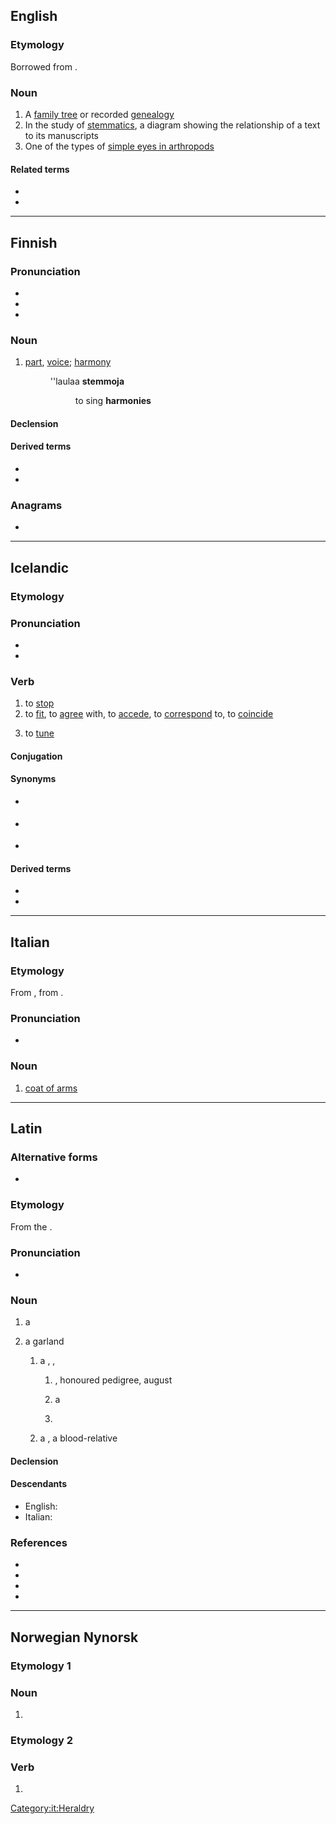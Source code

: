 ==English==
{{wikipedia}}

===Etymology===
Borrowed from {{bor|en|grc|στέμμα}}.

===Noun===
{{en-noun|stemmata|s}}

# A [[family tree]] or recorded [[genealogy]]
# In the study of [[w:Textual criticism#Stemmatics|stemmatics]], a diagram showing the relationship of a text to its manuscripts
# One of the types of [[w:simple eyes in arthropods#Stemmata|simple eyes in arthropods]]

====Related terms====
* ''{{l|en|stemma codicum}}''
* {{l|en|stemmatics}}

----

==Finnish==

===Pronunciation===
* {{fi-IPA}}
* {{hyphenation|stem|ma|lang=fi}}
* {{rhymes|emːɑ|lang=fi}}

===Noun===
{{wikipedia|lang=fi}}
{{fi-noun}}

# {{lb|fi|music}} [[part]], [[voice]]; [[harmony]] {{gloss|melody played or sung by a particular instrument, voice, or group of instruments or voices, within a polyphonic piece}}
#: ''laulaa '''stemmoja'''
#:: to sing '''harmonies'''

====Declension====
{{fi-decl-kala|stemm|||a}}

====Derived terms====
* {{l|fi|stemmaharjoitus}}
* {{l|fi|stemmalaulu}}

===Anagrams===
* {{anagrams|fi|sammet}}

----

==Icelandic==

===Etymology===
{{rfe|lang=is}}

===Pronunciation===
* {{IPA|/ˈstɛmːa/|lang=is}}
* {{rhymes|ɛmːa|lang=is}}

===Verb===
{{is-verb-weak|stemmdi|stemmt}}

# to [[stop]]
# to [[fit]], to [[agree]] with, to [[accede]], to [[correspond]] to, to [[coincide]]
# {{lb|is|music|of an instrument}} to [[tune]]

====Conjugation====
{{is-conj-w2|st|e|mm|mp=-}}

====Synonyms====
* {{sense|stop}} {{l|is|stífla}}
* {{sense|fit, agree with}} {{l|is|koma heim}}
* {{sense|tune}} {{l|is|stilla}}

====Derived terms====
* {{l|is|stemma stigu við}}
* {{l|is|stemmdur}}

{{attention|is|add noun, etymology, expand senses}}

----

==Italian==

===Etymology===
From {{der|it|la|stemma}}, from {{der|it|grc|στέμμα}}.

===Pronunciation===
* {{hyphenation|stèm|ma|lang=it}}

===Noun===
{{it-noun|m}}

# [[coat of arms]]

[[Category:it:Heraldry]]

----

==Latin==
{{was fwotd|2015|July|1|lang=la}}

===Alternative forms===
* {{alter|la|stegma|stigma||Mediaeval}}

===Etymology===
From the {{der|la|grc|στέμμα}}.

===Pronunciation===
* {{la-IPA|stemma}}

===Noun===
{{la-noun|stemma|stemmatis|n|third}}

# {{lb|la|post-Classical|in general}} a {{l|en|garland}} {{non-gloss definition|or}} {{l|en|wreath}}
# {{lb|la|post-Augustan|in particular}} a garland {{non-gloss definition|hung upon an ancestral image}}
## {{lb|la|transferred sense}} a {{l|en|pedigree}}, {{l|en|geneagram}}, {{non-gloss definition|or}} {{l|en|family tree}}
### {{lb|la|figurative}} {{l|en|nobility}}, honoured pedigree, august {{l|en|lineage}}
###: {{ux|la|[[argentum|argentī]] [[fumosus|fūmōsa]] [[suī]] '''stemmata''' [[narro|nārrāre]]}}
### {{lb|la|Medieval Latin}} a {{l|en|crown}}
###: {{ux|la|[[ā]] '''stemmate''' [[ūsque]] [[subucula|subūculam]] [[cultus|cultū]] [[regalis|rēgālī]] [[exutus|exūtī]]}}
### {{lb|la|Medieval Latin}} {{l|en|wergeld}}
## {{lb|la|Medieval Latin}} a {{l|en|kinsman}}, a blood-relative

====Declension====
{{la-decl-3rd-N|stemma}}

====Descendants====
* English: {{l|en|stemma}}
* Italian: {{l|it|stemma}}

===References===
* {{R:L&S|stemma}}
* {{R:Gaffiot|stemma|p=1,476/3}}
* {{R:OLD|1|stemma|1,817/3}}
* {{R:Niermeyer|stemma|991/1}}

----

==Norwegian Nynorsk==

===Etymology 1===

===Noun===
{{head|nn|noun form|g=f}}

# {{inflection of|stemme||definite|s|lang=nn}}

===Etymology 2===

===Verb===
{{head|nn|verb|present tense|stemmer|past tense|stemde|or|stemte|past participle|stemt|present participle|stemmande|imperative|stem}}

# {{alternative form of|stemme|lang=nn}}